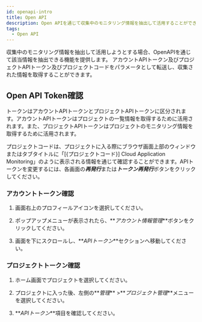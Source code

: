 ```yaml
---
id: openapi-intro
title: Open API
description: Open APIを通じて収集中のモニタリング情報を抽出して活用することができます。
tags:
  - Open API
---
```


収集中のモニタリング情報を抽出して活用しようとする場合、OpenAPIを通じて該当情報を抽出できる機能を提供します。 アカウントAPIトークン及びプロジェクトAPIトークン及びプロジェクトコードをパラメータとして転送し、収集された情報を取得することができます。

## Open API Token確認

トークンはアカウントAPIトークンとプロジェクトAPIトークンに区分されます。アカウントAPIトークンはプロジェクトの一覧情報を取得するために活用されます。また、プロジェクトAPIトークンはプロジェクトのモニタリング情報を取得するために活用されます。

プロジェクトコードは、プロジェクトに入る際にブラウザ画面上部のウィンドウまたはタブタイトルに「[{プロジェクトコード}] Cloud Application Monitoring」のように表示される情報を通じて確認することができます。APIトークンを変更するには、各画面の***再発行***または***トークン再発行***ボタンをクリックしてください。

### アカウントトークン確認

1.  画面右上のプロフィールアイコンを選択してください。

2.  ポップアップメニューが表示されたら、**_アカウント情報管理_**ボタンをクリックしてください。

3.  画面を下にスクロールし、**_APIトークン_**セクションへ移動してください。

### プロジェクトトークン確認

1.  ホーム画面でプロジェクトを選択してください。 

2.  プロジェクトに入った後、左側の**_管理_** >**_プロジェクト管理_**メニューを選択してください。

3.  **_APIトークン_**項目を確認してください。
